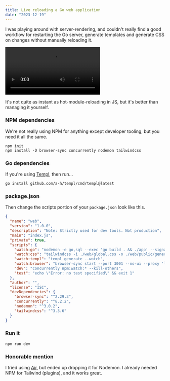```yaml
---
title: Live reloading a Go web application
date: "2023-12-19"
---
```



I was playing around with server-rendering, and couldn't really find a good workflow for restarting the Go server, generate templates and generate CSS on changes without manually reloading it.

<video controls>
  <source src={video} />
</video>

It's not quite as instant as hot-module-reloading in JS, but it's better than managing it yourself.

### NPM dependencies

We're not really using NPM for anything except developer tooling, but you need it all the same.

```shell
npm init
npm install -D browser-sync concurrently nodemon tailwindcss
```

### Go dependencies

If you're using [Templ](https://templ.guide), then run...

```shell
go install github.com/a-h/templ/cmd/templ@latest
```

### package.json

Then change the scripts portion of your `package.json` look like this.

```json
{
  "name": "web",
  "version": "1.0.0",
  "description": "Note: Strictly used for dev tools. Not production",
  "main": "index.js",
  "private": true,
  "scripts": {
    "watch:go": "nodemon -e go,sql --exec 'go build . && ./app' --signal SIGTERM",
    "watch:css": "tailwindcss -i ./web/global.css -o ./web/public/generated.css --watch",
    "watch:templ": "templ generate --watch",
    "watch:browser": "browser-sync start --port 3001 --no-ui --proxy 'localhost:3000' --files ./app",
    "dev": "concurrently npm:watch:* --kill-others",
    "test": "echo \"Error: no test specified\" && exit 1"
  },
  "author": "",
  "license": "ISC",
  "devDependencies": {
    "browser-sync": "^2.29.3",
    "concurrently": "^8.2.2",
    "nodemon": "^3.0.2",
    "tailwindcss": "^3.3.6"
  }
}
```

### Run it

```shell
npm run dev
```

### Honorable mention

I tried using [Air](https://github.com/cosmtrek/air), but ended up dropping it for Nodemon. I already needed NPM for Tailwind (plugins), and it works great.
